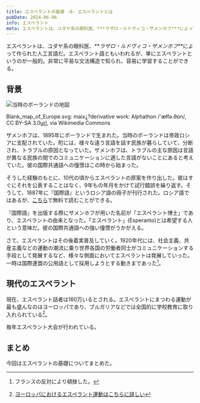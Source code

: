 ```yaml
---
title: エスペラントの基礎 -0- エスペラントとは
pubDate: 2024-06-06
info: エスペラント
meta: エスペラントは、ユダヤ系の眼科医、***ラザロ・ルドヴィコ・ザメンホフ***によって作られた人工言語だ。エスペラント語ともいわれるが、単にエスペラントというのが一般的。非常に平易な文法構造で知られ、容易に学習することができる。
---
```


エスペラントは、ユダヤ系の眼科医、**_ラザロ・ルドヴィコ・ザメンホフ_**によって作られた人工言語だ。エスペラント語ともいわれるが、単にエスペラントというのが一般的。非常に平易な文法構造で知られ、容易に学習することができる。

## 背景

<Image src={poland} alt="当時のポーランドの地図" />

Blank_map_of_Europe.svg: maix¿?derivative work: Alphathon /'æɫfə.θɒn/, CC BY-SA 3.0[url](https://creativecommons.org/licenses/by-sa/3.0), via Wikimedia Commons

ザメンホフは、1895年にポーランドで生まれた。当時のポーランドは帝政ロシアに支配されていた。町には、様々な違う言語を話す民族が暮らしていて、分断され、トラブルの原因となっていた。ザメンホフは、トラブルの主な原因は言語が異なる民族の間でのコミュニケーションに適した言語がないことにあると考えていた。彼の国際共通語への憧憬はこの時から始まった。

そうした経験のもとに、10代の頃からエスペラントの原案を作り出した。彼はすぐにそれを公表することはなく、9年もの年月をかけて試行錯誤を繰り返す。そうして、1887年に『国際語』というロシア語の冊子が刊行された。ロシア語ではあるが、[こちら](https://ru.wikisource.org/wiki/%D0%98%D0%BD%D0%B4%D0%B5%D0%BA%D1%81:Unua_Libro_ru_1st_ed.pdf)で無料で読むことができる。

『国際語』を出版する際にザメンホフが用いた名前が「エスペラント博士」であり、エスペラントの由来となった。「エスペラント」(Esperanto)とは希望する人という意味だ。彼の国際共通語への強い憧憬がうかがえる。

さて、エスペラントはその後着実普及していく。1920年代には、社会主義、共産主義などの運動の潮流に乗り世界各国の労働者同士がコミュニケーションする手段として発展するなど、様々な側面においてエスペラントは発展していった。一時は国際連盟の公用語として採用しようとする動きまであった[^1]。

[^1]: フランスの反対により頓挫した。

## 現代のエスペラント

現在、エスペラント話者は160万いるとされる。エスペラントにまつわる運動が最も盛んなのはヨーロッパであり、ブルガリアなどでは全国的に学校教育に取り入れられている[^2]。

[^2]: [ヨーロッパにおけるエスペラント運動はこちらに詳しい](https://meiji.repo.nii.ac.jp/record/7554/files/kyouyoronshu_187_127.pdf)

毎年エスペラント大会が行われている。

## まとめ

今回はエスペラントの基礎についてまとめた。
